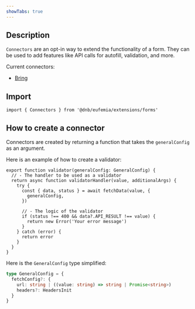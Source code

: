 ```yaml
---
showTabs: true
---
```


## Description

`Connectors` are an opt-in way to extend the functionality of a form. They can be used to add features like API calls for autofill, validation, and more.

Current connectors:

- [Bring](/uilib/extensions/forms/Connectors/Bring/)

## Import

```tsx
import { Connectors } from '@dnb/eufemia/extensions/forms'
```

## How to create a connector

Connectors are created by returning a function that takes the `generalConfig` as an argument.

Here is an example of how to create a validator:

```tsx
export function validator(generalConfig: GeneralConfig) {
  // - The handler to be used as a validator
  return async function validatorHandler(value, additionalArgs) {
    try {
      const { data, status } = await fetchData(value, {
        generalConfig,
      })

      // - The logic of the validator
      if (status !== 400 && data?.API_RESULT !== value) {
        return new Error('Your error message')
      }
    } catch (error) {
      return error
    }
  }
}
```

Here is the `GeneralConfig` type simplified:

```ts
type GeneralConfig = {
  fetchConfig?: {
    url: string | ((value: string) => string | Promise<string>)
    headers?: HeadersInit
  }
}
```
